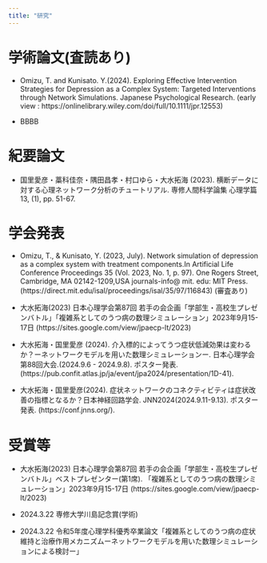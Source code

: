 ```yaml
---
title: "研究"
---
```


# 学術論文(査読あり)


-  Omizu, T. and Kunisato. Y.(2024). Exploring Effective Intervention Strategies for Depression as a Complex System: Targeted Interventions through Network Simulations. Japanese Psychological Research. (early view : https://onlinelibrary.wiley.com/doi/full/10.1111/jpr.12553)


- BBBB


# 紀要論文


- 国里愛彦・藁科佳奈・隅田昌孝・村口ゆら・大水拓海 (2023). 横断データに対する心理ネットワーク分析のチュートリアル. 専修人間科学論集 心理学篇 13, (1), pp. 51-67. 




# 学会発表

- Omizu, T., & Kunisato, Y. (2023, July). Network simulation of depression as a complex system with treatment components.In Artificial Life Conference Proceedings 35 (Vol. 2023, No. 1, p. 97). One Rogers Street, Cambridge, MA 02142-1209,USA journals-info@ mit. edu: MIT Press.  (https://direct.mit.edu/isal/proceedings/isal/35/97/116843) (審査あり)

- 大水拓海(2023) 日本心理学会第87回 若手の会企画「学部生・高校生プレゼンバトル」「複雑系としてのうつ病の数理シミュレーション」2023年9月15-17日 (https://sites.google.com/view/jpaecp-lt/2023)

- 大水拓海・国里愛彦 (2024).  介入標的によってうつ症状低減効果は変わるか？ーネットワークモデルを用いた数理シミュレーションー. 日本心理学会第88回大会.(2024.9.6 - 2024.9.8). ポスター発表.(https://pub.confit.atlas.jp/ja/event/jpa2024/presentation/1D-41).

- 大水拓海・国里愛彦(2024). 症状ネットワークのコネクティビティは症状改善の指標となるか？日本神経回路学会. JNN2024(2024.9.11-9.13). ポスター発表. (https://conf.jnns.org/).


# 受賞等

- 大水拓海(2023) 日本心理学会第87回 若手の会企画「学部生・高校生プレゼンバトル」ベストプレゼンター(第1席). 「複雑系としてのうつ病の数理シミュレーション」2023年9月15-17日 (https://sites.google.com/view/jpaecp-lt/2023)

- 2024.3.22 専修大学川島記念賞(学術)

- 2024.3.22 令和5年度心理学科優秀卒業論文「複雑系としてのうつ病の症状維持と治療作用メカニズムーネットワークモデルを用いた数理シミュレーションによる検討ー」